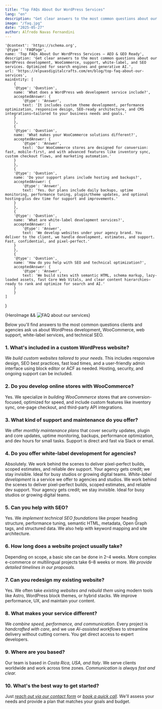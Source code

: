 ```yaml
---
title: "Top FAQs About Our WordPress Services"
lang: "en"
description: "Get clear answers to the most common questions about our WordPress development, WooCommerce, support, white-label, and SEO services. Optimized for search engines and generative AI."
image: "/faq.jpg"
date: "2025-05-27"
author: Alfredo Navas Fernandini
---
```


    '@context': 'https://schema.org',
    '@type': 'FAQPage',
    name: 'Top FAQs About Our WordPress Services – AEO & GEO Ready',
    description: 'Get clear answers to the most common questions about our WordPress development, WooCommerce, support, white-label, and SEO services. Optimized for search engines and generative AI.',
    url: 'https://elpuasdigitalcrafts.com/en/blog/top-faq-about-our-services',
    mainEntity: [
        {
        '@type': 'Question',
        name: 'What does a WordPress web development service include?',
        acceptedAnswer: {
            '@type': 'Answer',
            text: 'It includes custom theme development, performance optimization, responsive design, SEO-ready architecture, and CMS integrations—tailored to your business needs and goals.'
        }
        },
        {
        '@type': 'Question',
        name: 'What makes your WooCommerce solutions different?',
        acceptedAnswer: {
            '@type': 'Answer',
            text: 'Our WooCommerce stores are designed for conversion: fast, mobile-first, and with advanced features like inventory sync, custom checkout flows, and marketing automation.'
        }
        },
        {
        '@type': 'Question',
        name: 'Do your support plans include hosting and backups?',
        acceptedAnswer: {
            '@type': 'Answer',
            text: 'Yes. Our plans include daily backups, uptime monitoring, performance tuning, plugin/theme updates, and optional hosting—plus dev time for support and improvements.'
        }
        },
        {
        '@type': 'Question',
        name: 'What are white-label development services?',
        acceptedAnswer: {
            '@type': 'Answer',
            text: 'We develop websites under your agency brand. You deliver to the client, we handle development, estimates, and support. Fast, confidential, and pixel-perfect.'
        }
        },
        {
        '@type': 'Question',
        name: 'How do you help with SEO and technical optimization?',
        acceptedAnswer: {
            '@type': 'Answer',
            text: 'We build sites with semantic HTML, schema markup, lazy-loaded assets, fast Core Web Vitals, and clear content hierarchies—ready to rank and optimize for search and AI.'
        }
        }
    ]
}

<div class="blog-hero-image">
    {HeroImage && <Image width={1020} height={510} src={HeroImage} alt="FAQ about our services" />}
</div>

Below you'll find answers to the most common questions clients and agencies ask us about WordPress development, WooCommerce, web support, white-label services, and technical SEO.

### 1. What's included in a custom WordPress website?
We *build custom websites tailored to your needs*. This includes responsive design, SEO best practices, fast load times, and a user-friendly admin interface using block editor or ACF as needed. Hosting, security, and ongoing support can be included.

### 2. Do you develop online stores with WooCommerce?
Yes. We specialize in *building WooCommerce* stores that are conversion-focused, optimized for speed, and include custom features like inventory sync, one-page checkout, and third-party API integrations.

### 3. What kind of support and maintenance do you offer?
We offer *monthly maintenance plans* that cover security updates, plugin and core updates, uptime monitoring, backups, performance optimization, and dev hours for small tasks. Support is direct and fast via Slack or email.

### 4. Do you offer white-label development for agencies?
Absolutely. We work behind the scenes to deliver pixel-perfect builds, scoped estimates, and reliable dev support. Your agency gets credit; we stay invisible. Ideal for busy studios or growing digital teams. *White-label development* is a service we offer to agencies and studios. We work behind the scenes to deliver pixel-perfect builds, scoped estimates, and reliable dev support. Your agency gets credit; we stay invisible. Ideal for busy studios or growing digital teams.

### 5. Can you help with SEO?
Yes. We *implement technical SEO foundations* like proper heading structure, performance tuning, semantic HTML, metadata, Open Graph tags, and structured data. We also help with keyword mapping and site architecture.

### 6. How long does a website project usually take?
Depending on scope, a basic site can be done in 2–4 weeks. More complex e-commerce or multilingual projects take 6–8 weeks or more. *We provide detailed timelines in our proposals.*

### 7. Can you redesign my existing website?
Yes. We often take *existing websites and rebuild them* using modern tools like Astro, WordPress block themes, or hybrid stacks. We improve performance, UX, and maintain your content.

### 8. What makes your service different?
We *combine speed, performance, and communication*. Every project is *handcrafted with care*, and we use *AI-assisted workflows* to streamline delivery without cutting corners. You get direct access to expert developers.

### 9. Where are you based?
Our team is based in *Costa Rica, USA, and Italy*. We serve clients worldwide and work across time zones. *Communication is always fast and clear.*

### 10. What's the best way to get started?
Just [*reach out via our contact form*](/en/contact) or [*book a quick call*](https://calendar.app.google/WVLmA19nLHZEisQb7). We'll assess your needs and provide a plan that matches your goals and budget.

<div style="margin-top: var(--space-4xl);">
    &nbsp;
</div>

<StructuredData data={structuredData} />